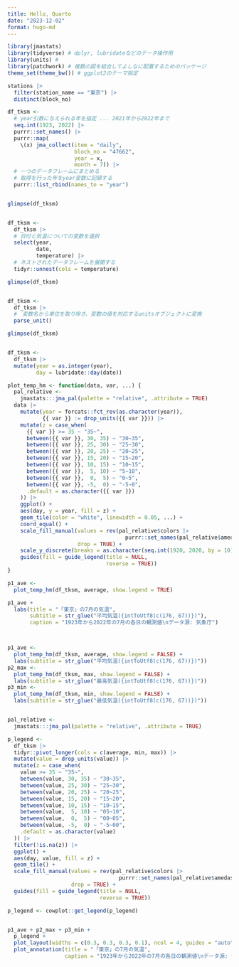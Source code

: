 ```yaml
---
title: Hello, Quarto
date: "2023-12-02"
format: hugo-md
---
```


```r
library(jmastats)
library(tidyverse) # dplyr, lubridateなどのデータ操作用
library(units) # 
library(patchwork) # 複数の図を結合してよしなに配置するためのパッケージ
theme_set(theme_bw()) # ggplot2のテーマ指定

stations |>
  filter(station_name == "東京") |>
  distinct(block_no)

df_tksm <-
  # year引数に与えられる年を指定 ... 2021年から2022年まで
  seq.int(1923, 2022) |>
  purrr::set_names() |>
  purrr::map(
    \(x) jma_collect(item = "daily",
                     block_no = "47662",
                     year = x,
                     month = 7)) |>
  # 一つのデータフレームにまとめる
  # 取得を行った年をyear変数に記録する
  purrr::list_rbind(names_to = "year")


glimpse(df_tksm)


df_tksm <-
  df_tksm |>
  # 日付と気温についての変数を選択
  select(year,
         date,
         temperature) |>
  # ネストされたデータフレームを展開する
  tidyr::unnest(cols = temperature)

glimpse(df_tksm)


df_tksm <-
  df_tksm |>
  #　変数名から単位を取り除き、変数の値を対応するunitsオブジェクトに変換
  parse_unit()

glimpse(df_tksm)


df_tksm <- 
  df_tksm |>
  mutate(year = as.integer(year),
         day = lubridate::day(date))

plot_temp_hm <- function(data, var, ...) {
  pal_relative <-
    jmastats:::jma_pal(palette = "relative", .attribute = TRUE)
  data |>
    mutate(year = forcats::fct_rev(as.character(year)),
           {{ var }} := drop_units({{ var }})) |>
    mutate(z = case_when(
      {{ var }} >= 35 ~ "35~",
      between({{ var }}, 30, 35) ~ "30~35",
      between({{ var }}, 25, 30) ~ "25~30",
      between({{ var }}, 20, 25) ~ "20~25",
      between({{ var }}, 15, 20) ~ "15~20",
      between({{ var }}, 10, 15) ~ "10~15",
      between({{ var }},  5, 10) ~ "5~10",
      between({{ var }},  0,  5) ~ "0~5",
      between({{ var }}, -5,  0) ~ "-5~0",
      .default = as.character({{ var }})
    )) |>
    ggplot() +
    aes(day, y = year, fill = z) +
    geom_tile(color = "white", linewidth = 0.05, ...) +
    coord_equal() +
    scale_fill_manual(values = rev(pal_relative$colors |>
                                     purrr::set_names(pal_relative$amedas$labels)),
                      drop = TRUE) +
    scale_y_discrete(breaks = as.character(seq.int(1920, 2020, by = 10))) +
    guides(fill = guide_legend(title = NULL,
                               reverse = TRUE))
}

p1_ave <- 
  plot_temp_hm(df_tksm, average, show.legend = TRUE)

p1_ave +
  labs(title = "「東京」の7月の気温",
       subtitle = str_glue("平均気温({intToUtf8(c(176, 67))})"),
       caption = "1923年から2022年の7月の各日の観測値\nデータ源: 気象庁")



p1_ave <- 
  plot_temp_hm(df_tksm, average, show.legend = FALSE) +
  labs(subtitle = str_glue("平均気温({intToUtf8(c(176, 67))})"))
p2_max <-
  plot_temp_hm(df_tksm, max, show.legend = FALSE) +
  labs(subtitle = str_glue("最高気温({intToUtf8(c(176, 67))})"))
p3_min <-
  plot_temp_hm(df_tksm, min, show.legend = FALSE) +
  labs(subtitle = str_glue("最低気温({intToUtf8(c(176, 67))})"))


pal_relative <-
  jmastats:::jma_pal(palette = "relative", .attribute = TRUE)

p_legend <-
  df_tksm |>
  tidyr::pivot_longer(cols = c(average, min, max)) |>
  mutate(value = drop_units(value)) |>
  mutate(z = case_when(
    value >= 35 ~ "35~",
    between(value, 30, 35) ~ "30~35",
    between(value, 25, 30) ~ "25~30",
    between(value, 20, 25) ~ "20~25",
    between(value, 15, 20) ~ "15~20",
    between(value, 10, 15) ~ "10~15",
    between(value,  5, 10) ~ "05~10",
    between(value,  0,  5) ~ "00~05",
    between(value, -5,  0) ~ "-5~00",
    .default = as.character(value)
  )) |>
  filter(!is.na(z)) |>
  ggplot() +
  aes(day, value, fill = z) +
  geom_tile() +
  scale_fill_manual(values = rev(pal_relative$colors |>
                                   purrr::set_names(pal_relative$amedas$labels)),
                    drop = TRUE) +
  guides(fill = guide_legend(title = NULL,
                             reverse = TRUE))

p_legend <- cowplot::get_legend(p_legend)


p1_ave + p2_max + p3_min +
  p_legend +
  plot_layout(widths = c(0.3, 0.3, 0.3, 0.1), ncol = 4, guides = "auto") +
  plot_annotation(title = "「東京」の7月の気温",
                  caption = "1923年から2022年の7月の各日の観測値\nデータ源: 気象庁")
```